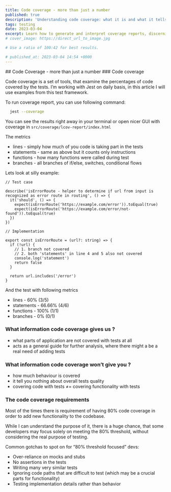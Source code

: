 ```yaml
---
title: Code coverage - more than just a number
published: true
description: 'Understanding code coverage: what it is and what it tells us about our code'
tags: testing
date: 2023-03-04
excerpt: Learn how to generate and interpret coverage reports, discerning the true value of these metrics. The article goes beyond the common fixation on coverage percentages, highlighting the traps in over-relying on coverage goals and emphasizing the essence of meaningful testing.
# cover_image: https://direct_url_to_image.jpg

# Use a ratio of 100:42 for best results.

# published_at: 2023-03-04 14:54 +0000
---
```



<ArticleWrapper>
<ArticleHeader>
## Code Coverage - more than just a number
</ArticleHeader>

<ArticleContent>
### Code coverage

Code coverage is a set of tools, that examine the percentages of code covered
by the tests. I’m working with Jest on daily basis, in this article I will use examples from this
test framework.

To run coverage report, you can use following command:

```bash
  jest --coverage
```

You can see the results right away in your terminal or open nicer GUI with coverage in `src/coverage/lcov-report/index.html`

The metrics

- lines - simply how much of you code is taking part in the tests
- statements - same as above but it counts only instructions
- functions - how many functions were called during test
- branches - all branches of if/else, switches, conditional flows

Lets look at silly example:

```tsx
// Test case

describe('isErrorRoute - helper to determine if url from input is recognized as error route in routing', () => {
  it('should', () => {
    expect(isErrorRoute('https://example.com/error')).toEqual(true)
    expect(isErrorRoute('https://example.com/error/not-found')).toEqual(true)
  })
})

// Implementation

export const isErrorRoute = (url?: string) => {
  if (!url) {
    // 1. branch not covered
    // 2. both 'statements' in line 4 and 5 also not covered
    console.log('statement')
    return false
  }

  return url.includes('/error')
}
```

And the test with following metrics

- lines - 60% (3/5)
- statements - 66.66% (4/6)
- functions - 100% (1/1)
- branches - 0% (0/1)

### What information code coverage gives us ?

- what parts of application are not covered with tests at all
- acts as a general guide for further analysis, where there might a be a real need of adding tests

### What information code coverage won’t give you ?

- how much behaviour is covered
- it tell you nothing about overall tests quality
- covering code with tests ≠= covering functionality with tests

### The code coverage requirements

Most of the times there is requirement of having 80% code coverage in order to add new functionality to the codebase.

While I can understand the purpose of it, there is a huge chance, that some developers may focus solely on meeting the 80% threshold, without considering the real purpose of testing.

Common gotchas to spot on for “80% threshold focused” devs:

- Over-reliance on mocks and stubs
- No assertions in the tests
- Writing many very similar tests
- Ignoring code paths that are difficult to test (which may be a crucial parts for functionality)
- Testing implementation details rather than behavior
</ArticleContent>

</ArticleWrapper>
